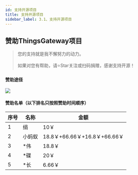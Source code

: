 ```yaml
---
id: 支持开源项目
title: 支持开源项目
sidebar_label: 3.1、支持开源项目
---
```


## 赞助ThingsGateway项目
> 您的支持就是我不懈努力的动力。
<br></br>如果对您有帮助，请⭐Star关注或扫码捐赠，感谢支持开源！

#### 赞助途径
![](/img/pay.png)


#### 赞助名单（以下排名只按照赞助时间顺序）

|序号|名称|金额|
|-----------|--------------|-----------------|
|1| 绢| 10￥|
|2| 小蚂蚁 |18.8￥+66.66￥+16.8￥+66.66￥|
|3| *伟 |18.8￥|
|4| *碟 |20￥|
|5| *长 |6.66￥|


